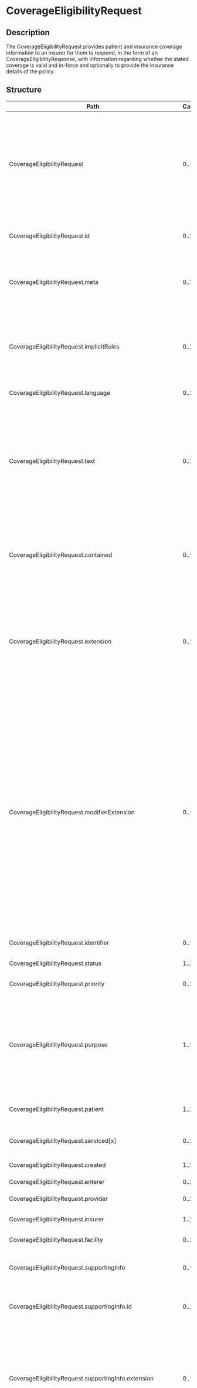 # CoverageEligibilityRequest
 ## Description 
 The CoverageEligibilityRequest provides patient and insurance coverage information to an insurer for them to respond, in the form of an CoverageEligibilityResponse, with information regarding whether the stated coverage is valid and in-force and optionally to provide the insurance details of the policy.
 ## Structure 
 | Path | Cardinality | Type | Description 
 | ---- | ----------- | ---- | -------  
 | CoverageEligibilityRequest | 0..* | CoverageEligibilityRequest | The CoverageEligibilityRequest provides patient and insurance coverage information to an insurer for them to respond, in the form of an CoverageEligibilityResponse, with information regarding whether the stated coverage is valid and in-force and optionally to provide the insurance details of the policy. 
 | CoverageEligibilityRequest.id | 0..1 | http://hl7.org/fhirpath/System.String | The logical id of the resource, as used in the URL for the resource. Once assigned, this value never changes. 
 | CoverageEligibilityRequest.meta | 0..1 | Meta | The metadata about the resource. This is content that is maintained by the infrastructure. Changes to the content might not always be associated with version changes to the resource. 
 | CoverageEligibilityRequest.implicitRules | 0..1 | uri | A reference to a set of rules that were followed when the resource was constructed, and which must be understood when processing the content. Often, this is a reference to an implementation guide that defines the special rules along with other profiles etc. 
 | CoverageEligibilityRequest.language | 0..1 | code | The base language in which the resource is written. 
 | CoverageEligibilityRequest.text | 0..1 | Narrative | A human-readable narrative that contains a summary of the resource and can be used to represent the content of the resource to a human. The narrative need not encode all the structured data, but is required to contain sufficient detail to make it "clinically safe" for a human to just read the narrative. Resource definitions may define what content should be represented in the narrative to ensure clinical safety. 
 | CoverageEligibilityRequest.contained | 0..* | Resource | These resources do not have an independent existence apart from the resource that contains them - they cannot be identified independently, and nor can they have their own independent transaction scope. 
 | CoverageEligibilityRequest.extension | 0..* | Extension | May be used to represent additional information that is not part of the basic definition of the resource. To make the use of extensions safe and manageable, there is a strict set of governance  applied to the definition and use of extensions. Though any implementer can define an extension, there is a set of requirements that SHALL be met as part of the definition of the extension. 
 | CoverageEligibilityRequest.modifierExtension | 0..* | Extension | May be used to represent additional information that is not part of the basic definition of the resource and that modifies the understanding of the element that contains it and/or the understanding of the containing element's descendants. Usually modifier elements provide negation or qualification. To make the use of extensions safe and manageable, there is a strict set of governance applied to the definition and use of extensions. Though any implementer is allowed to define an extension, there is a set of requirements that SHALL be met as part of the definition of the extension. Applications processing a resource are required to check for modifier extensions.Modifier extensions SHALL NOT change the meaning of any elements on Resource or DomainResource (including cannot change the meaning of modifierExtension itself). 
 | CoverageEligibilityRequest.identifier | 0..* | Identifier | A unique identifier assigned to this coverage eligiblity request. 
 | CoverageEligibilityRequest.status | 1..1 | code | The status of the resource instance. 
 | CoverageEligibilityRequest.priority | 0..1 | CodeableConcept | When the requestor expects the processor to complete processing. 
 | CoverageEligibilityRequest.purpose | 1..* | code | Code to specify whether requesting: prior authorization requirements for some service categories or billing codes; benefits for coverages specified or discovered; discovery and return of coverages for the patient; and/or validation that the specified coverage is in-force at the date/period specified or 'now' if not specified. 
 | CoverageEligibilityRequest.patient | 1..1 | Reference | The party who is the beneficiary of the supplied coverage and for whom eligibility is sought. 
 | CoverageEligibilityRequest.serviced[x] | 0..1 | date | The date or dates when the enclosed suite of services were performed or completed. 
 | CoverageEligibilityRequest.created | 1..1 | dateTime | The date when this resource was created. 
 | CoverageEligibilityRequest.enterer | 0..1 | Reference | Person who created the request. 
 | CoverageEligibilityRequest.provider | 0..1 | Reference | The provider which is responsible for the request. 
 | CoverageEligibilityRequest.insurer | 1..1 | Reference | The Insurer who issued the coverage in question and is the recipient of the request. 
 | CoverageEligibilityRequest.facility | 0..1 | Reference | Facility where the services are intended to be provided. 
 | CoverageEligibilityRequest.supportingInfo | 0..* | BackboneElement | Additional information codes regarding exceptions, special considerations, the condition, situation, prior or concurrent issues. 
 | CoverageEligibilityRequest.supportingInfo.id | 0..1 | http://hl7.org/fhirpath/System.String | Unique id for the element within a resource (for internal references). This may be any string value that does not contain spaces. 
 | CoverageEligibilityRequest.supportingInfo.extension | 0..* | Extension | May be used to represent additional information that is not part of the basic definition of the element. To make the use of extensions safe and manageable, there is a strict set of governance  applied to the definition and use of extensions. Though any implementer can define an extension, there is a set of requirements that SHALL be met as part of the definition of the extension. 
 | CoverageEligibilityRequest.supportingInfo.modifierExtension | 0..* | Extension | May be used to represent additional information that is not part of the basic definition of the element and that modifies the understanding of the element in which it is contained and/or the understanding of the containing element's descendants. Usually modifier elements provide negation or qualification. To make the use of extensions safe and manageable, there is a strict set of governance applied to the definition and use of extensions. Though any implementer can define an extension, there is a set of requirements that SHALL be met as part of the definition of the extension. Applications processing a resource are required to check for modifier extensions.Modifier extensions SHALL NOT change the meaning of any elements on Resource or DomainResource (including cannot change the meaning of modifierExtension itself). 
 | CoverageEligibilityRequest.supportingInfo.sequence | 1..1 | positiveInt | A number to uniquely identify supporting information entries. 
 | CoverageEligibilityRequest.supportingInfo.information | 1..1 | Reference | Additional data or information such as resources, documents, images etc. including references to the data or the actual inclusion of the data. 
 | CoverageEligibilityRequest.supportingInfo.appliesToAll | 0..1 | boolean | The supporting materials are applicable for all detail items, product/servce categories and specific billing codes. 
 | CoverageEligibilityRequest.insurance | 0..* | BackboneElement | Financial instruments for reimbursement for the health care products and services. 
 | CoverageEligibilityRequest.insurance.id | 0..1 | http://hl7.org/fhirpath/System.String | Unique id for the element within a resource (for internal references). This may be any string value that does not contain spaces. 
 | CoverageEligibilityRequest.insurance.extension | 0..* | Extension | May be used to represent additional information that is not part of the basic definition of the element. To make the use of extensions safe and manageable, there is a strict set of governance  applied to the definition and use of extensions. Though any implementer can define an extension, there is a set of requirements that SHALL be met as part of the definition of the extension. 
 | CoverageEligibilityRequest.insurance.modifierExtension | 0..* | Extension | May be used to represent additional information that is not part of the basic definition of the element and that modifies the understanding of the element in which it is contained and/or the understanding of the containing element's descendants. Usually modifier elements provide negation or qualification. To make the use of extensions safe and manageable, there is a strict set of governance applied to the definition and use of extensions. Though any implementer can define an extension, there is a set of requirements that SHALL be met as part of the definition of the extension. Applications processing a resource are required to check for modifier extensions.Modifier extensions SHALL NOT change the meaning of any elements on Resource or DomainResource (including cannot change the meaning of modifierExtension itself). 
 | CoverageEligibilityRequest.insurance.focal | 0..1 | boolean | A flag to indicate that this Coverage is to be used for evaluation of this request when set to true. 
 | CoverageEligibilityRequest.insurance.coverage | 1..1 | Reference | Reference to the insurance card level information contained in the Coverage resource. The coverage issuing insurer will use these details to locate the patient's actual coverage within the insurer's information system. 
 | CoverageEligibilityRequest.insurance.businessArrangement | 0..1 | string | A business agreement number established between the provider and the insurer for special business processing purposes. 
 | CoverageEligibilityRequest.item | 0..* | BackboneElement | Service categories or billable services for which benefit details and/or an authorization prior to service delivery may be required by the payor. 
 | CoverageEligibilityRequest.item.id | 0..1 | http://hl7.org/fhirpath/System.String | Unique id for the element within a resource (for internal references). This may be any string value that does not contain spaces. 
 | CoverageEligibilityRequest.item.extension | 0..* | Extension | May be used to represent additional information that is not part of the basic definition of the element. To make the use of extensions safe and manageable, there is a strict set of governance  applied to the definition and use of extensions. Though any implementer can define an extension, there is a set of requirements that SHALL be met as part of the definition of the extension. 
 | CoverageEligibilityRequest.item.modifierExtension | 0..* | Extension | May be used to represent additional information that is not part of the basic definition of the element and that modifies the understanding of the element in which it is contained and/or the understanding of the containing element's descendants. Usually modifier elements provide negation or qualification. To make the use of extensions safe and manageable, there is a strict set of governance applied to the definition and use of extensions. Though any implementer can define an extension, there is a set of requirements that SHALL be met as part of the definition of the extension. Applications processing a resource are required to check for modifier extensions.Modifier extensions SHALL NOT change the meaning of any elements on Resource or DomainResource (including cannot change the meaning of modifierExtension itself). 
 | CoverageEligibilityRequest.item.supportingInfoSequence | 0..* | positiveInt | Exceptions, special conditions and supporting information applicable for this service or product line. 
 | CoverageEligibilityRequest.item.category | 0..1 | CodeableConcept | Code to identify the general type of benefits under which products and services are provided. 
 | CoverageEligibilityRequest.item.productOrService | 0..1 | CodeableConcept | This contains the product, service, drug or other billing code for the item. 
 | CoverageEligibilityRequest.item.modifier | 0..* | CodeableConcept | Item typification or modifiers codes to convey additional context for the product or service. 
 | CoverageEligibilityRequest.item.provider | 0..1 | Reference | The practitioner who is responsible for the product or service to be rendered to the patient. 
 | CoverageEligibilityRequest.item.quantity | 0..1 | Quantity | The number of repetitions of a service or product. 
 | CoverageEligibilityRequest.item.unitPrice | 0..1 | Money | The amount charged to the patient by the provider for a single unit. 
 | CoverageEligibilityRequest.item.facility | 0..1 | Reference | Facility where the services will be provided. 
 | CoverageEligibilityRequest.item.diagnosis | 0..* | BackboneElement | Patient diagnosis for which care is sought. 
 | CoverageEligibilityRequest.item.diagnosis.id | 0..1 | http://hl7.org/fhirpath/System.String | Unique id for the element within a resource (for internal references). This may be any string value that does not contain spaces. 
 | CoverageEligibilityRequest.item.diagnosis.extension | 0..* | Extension | May be used to represent additional information that is not part of the basic definition of the element. To make the use of extensions safe and manageable, there is a strict set of governance  applied to the definition and use of extensions. Though any implementer can define an extension, there is a set of requirements that SHALL be met as part of the definition of the extension. 
 | CoverageEligibilityRequest.item.diagnosis.modifierExtension | 0..* | Extension | May be used to represent additional information that is not part of the basic definition of the element and that modifies the understanding of the element in which it is contained and/or the understanding of the containing element's descendants. Usually modifier elements provide negation or qualification. To make the use of extensions safe and manageable, there is a strict set of governance applied to the definition and use of extensions. Though any implementer can define an extension, there is a set of requirements that SHALL be met as part of the definition of the extension. Applications processing a resource are required to check for modifier extensions.Modifier extensions SHALL NOT change the meaning of any elements on Resource or DomainResource (including cannot change the meaning of modifierExtension itself). 
 | CoverageEligibilityRequest.item.diagnosis.diagnosis[x] | 0..1 | CodeableConcept | The nature of illness or problem in a coded form or as a reference to an external defined Condition. 
 | CoverageEligibilityRequest.item.detail | 0..* | Reference | The plan/proposal/order describing the proposed service in detail. 
 ## Search Parameters 
 | Name | Type | Description  | Expression  
 | ---- | ---- | ------- | ------  
 | _text | string | Search on the narrative of the resource |   
 | _content | string | Search on the entire content of the resource |   
 | _id | token | Logical id of this artifact | Resource.id  
 | _lastUpdated | date | When the resource version last changed | Resource.meta.lastUpdated  
 | _profile | uri | Profiles this resource claims to conform to | Resource.meta.profile  
 | _query | token | A custom search profile that describes a specific defined query operation |   
 | _security | token | Security Labels applied to this resource | Resource.meta.security  
 | _source | uri | Identifies where the resource comes from | Resource.meta.source  
 | _tag | token | Tags applied to this resource | Resource.meta.tag  
 | created | date | The creation date for the EOB | CoverageEligibilityRequest.created  
 | enterer | reference | The party who is responsible for the request | CoverageEligibilityRequest.enterer  
 | facility | reference | Facility responsible for the goods and services | CoverageEligibilityRequest.facility  
 | identifier | token | The business identifier of the Eligibility | CoverageEligibilityRequest.identifier  
 | patient | reference | The reference to the patient | CoverageEligibilityRequest.patient  
 | provider | reference | The reference to the provider | CoverageEligibilityRequest.provider  
 | status | token | The status of the EligibilityRequest | CoverageEligibilityRequest.status  
 | _iguhealth-version-seq | number | The version sequence of the resource | Resource.meta.extension.where(url='https://iguhealth.app/version-sequence').value  
 | _iguhealth-author | token | The author of the resource | Resource.meta.extension.where(url='https://iguhealth.app/author').value  
